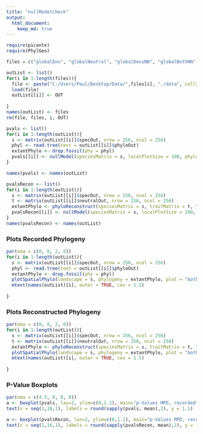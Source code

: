 ```yaml
---
title: "nullModelCheck"
output: 
  html_document:
    keep_md: true
---
```


```r
require(picante)
require(PhylGeo)

files = c("globalEnv", "globalNeutral", "globalDensNN", "globalBothNN","local8Env", "local8Neutral", "local8DensNN", "local8BothNN", "local4Env", "local4Neutral", "local4DensNN", "local4BothNN","local8BothWide","local8DensWide", "local4BothWide","local4DensWide")

outList <- list()
for(i in 1:length(files)){
  file <- paste("C:/Users/Paul/Desktop/Data/",files[i], ".rdata", collapse="", sep="")
  load(file)
  outList[[i]] <- OUT
   
}
names(outList) <- files
rm(file, files, i, OUT)
```

```r
pvals <- list()
for(i in 1:length(outList)){
  s <- matrix(outList[[i]]$specOut, nrow = 256, ncol = 256)
  phyl <- read.tree(text = outList[[i]]$phyloOut)
  extantPhylo <- drop.fossil(phy = phyl)
  pvals[[i]] <- nullModel(speciesMatrix = s, localPlotSize = 100, phylogeny = extantPhylo, numberOfPlots = 650,repetitions = 1000)
}

names(pvals) <- names(outList)

pvalsRecon <- list()
for(i in 1:length(outList)){
  s <- matrix(outList[[i]]$specOut, nrow = 256, ncol = 256)
  t <- matrix(outList[[i]]$neutralOut, nrow = 256, ncol = 256)
  extantPhylo <- phyloReconstruct(speciesMatrix = s, traitMatrix = t, "ward.D")
  pvalsRecon[[i]] <- nullModel(speciesMatrix = s, localPlotSize = 100, phylogeny = extantPhylo, numberOfPlots = 650,repetitions = 1000)
}
names(pvalsRecon) <- names(outList)
```

### Plots Recorded Phylogeny
```r
par(oma = c(0, 0, 2, 0))
for(i in 1:length(outList)){
  s <- matrix(outList[[i]]$specOut, nrow = 256, ncol = 256)
  phyl <- read.tree(text = outList[[i]]$phyloOut)
  extantPhylo <- drop.fossil(phy = phyl)
  plotSpatialPhylo(landscape = s, phylogeny = extantPhylo, plot = "both")
  mtext(names(outList)[i], outer = TRUE, cex = 1.5)
  
}
```

### Plots Reconstructed Phylogeny
```r
par(oma = c(0, 0, 2, 0))
for(i in 1:length(outList)){
  s <- matrix(outList[[i]]$specOut, nrow = 256, ncol = 256)
  t <- matrix(outList[[i]]$neutralOut, nrow = 256, ncol = 256)
  extantPhylo <- phyloReconstruct(speciesMatrix = s, traitMatrix = t, "ward.D")
  plotSpatialPhylo(landscape = s, phylogeny = extantPhylo, plot = "both")
  mtext(names(outList)[i], outer = TRUE, cex = 1.5)
  
}

```

### P-Value Boxplots
```r
par(oma = c(4.5, 0, 0, 0))
a <- boxplot(pvals, las=2, ylim=c(0,1.1), main="p-Values MPD, recorded")
text(x = seq(1,16,1), labels = round(sapply(pvals, mean),2), y = 1.1)

a <- boxplot(pvalsRecon, las=2, ylim=c(0,1.1), main="p-Values MPD, reconstructed")
text(x = seq(1,16,1), labels = round(sapply(pvalsRecon, mean),2), y = 1.1)
```


